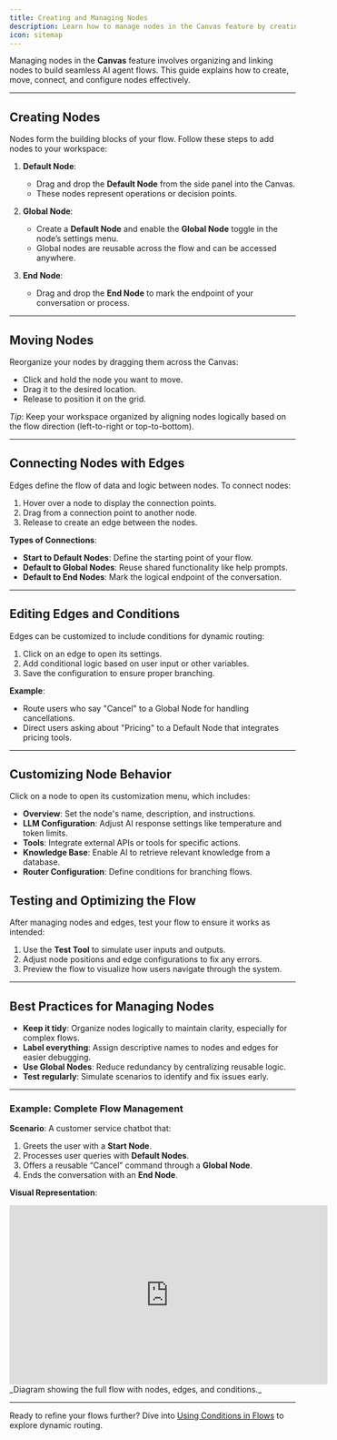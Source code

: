 ```yaml
---
title: Creating and Managing Nodes
description: Learn how to manage nodes in the Canvas feature by creating, moving, and connecting them with edges.
icon: sitemap
---
```


Managing nodes in the **Canvas** feature involves organizing and linking nodes to build seamless AI agent flows. This guide explains how to create, move, connect, and configure nodes effectively.

---

## Creating Nodes

Nodes form the building blocks of your flow. Follow these steps to add nodes to your workspace:

1. **Default Node**:

   - Drag and drop the **Default Node** from the side panel into the Canvas.
   - These nodes represent operations or decision points.

2. **Global Node**:

   - Create a **Default Node** and enable the **Global Node** toggle in the node’s settings menu.
   - Global nodes are reusable across the flow and can be accessed anywhere.

3. **End Node**:
   - Drag and drop the **End Node** to mark the endpoint of your conversation or process.

---

## Moving Nodes

Reorganize your nodes by dragging them across the Canvas:

- Click and hold the node you want to move.
- Drag it to the desired location.
- Release to position it on the grid.

_Tip_: Keep your workspace organized by aligning nodes logically based on the flow direction (left-to-right or top-to-bottom).

---

## Connecting Nodes with Edges

Edges define the flow of data and logic between nodes. To connect nodes:

1. Hover over a node to display the connection points.
2. Drag from a connection point to another node.
3. Release to create an edge between the nodes.

**Types of Connections**:

- **Start to Default Nodes**: Define the starting point of your flow.
- **Default to Global Nodes**: Reuse shared functionality like help prompts.
- **Default to End Nodes**: Mark the logical endpoint of the conversation.

---

## Editing Edges and Conditions

Edges can be customized to include conditions for dynamic routing:

1. Click on an edge to open its settings.
2. Add conditional logic based on user input or other variables.
3. Save the configuration to ensure proper branching.

**Example**:

- Route users who say "Cancel" to a Global Node for handling cancellations.
- Direct users asking about "Pricing" to a Default Node that integrates pricing tools.

---

## Customizing Node Behavior

Click on a node to open its customization menu, which includes:

- **Overview**: Set the node's name, description, and instructions.
- **LLM Configuration**: Adjust AI response settings like temperature and token limits.
- **Tools**: Integrate external APIs or tools for specific actions.
- **Knowledge Base**: Enable AI to retrieve relevant knowledge from a database.
- **Router Configuration**: Define conditions for branching flows.

## Testing and Optimizing the Flow

After managing nodes and edges, test your flow to ensure it works as intended:

1. Use the **Test Tool** to simulate user inputs and outputs.
2. Adjust node positions and edge configurations to fix any errors.
3. Preview the flow to visualize how users navigate through the system.

---

## Best Practices for Managing Nodes

- **Keep it tidy**: Organize nodes logically to maintain clarity, especially for complex flows.
- **Label everything**: Assign descriptive names to nodes and edges for easier debugging.
- **Use Global Nodes**: Reduce redundancy by centralizing reusable logic.
- **Test regularly**: Simulate scenarios to identify and fix issues early.

---

### Example: Complete Flow Management

**Scenario**: A customer service chatbot that:

1. Greets the user with a **Start Node**.
2. Processes user queries with **Default Nodes**.
3. Offers a reusable “Cancel” command through a **Global Node**.
4. Ends the conversation with an **End Node**.

**Visual Representation**:

<iframe
  width="560"
  height="315"
  src="https://www.youtube.com/embed/F8LED9jwmsE?si=q6HbOmiHLb5QjAZy"
  title="YouTube video player"
  frameborder="0"
  allow="accelerometer; autoplay; clipboard-write; encrypted-media; gyroscope; picture-in-picture; web-share"
  referrerpolicy="strict-origin-when-cross-origin"
  allowfullscreen
></iframe>
_Diagram showing the full flow with nodes, edges, and conditions._

---

Ready to refine your flows further? Dive into [Using Conditions in Flows](nodes/conditions) to explore dynamic routing.
